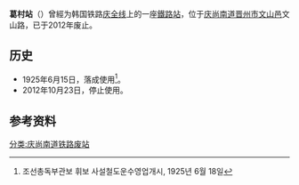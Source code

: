 
{{朝鮮半島車站資訊
|公司色 = black
|文字色 = 
|站名 = 葛村站
|圖片 = 
|pxl = 
|圖片說明 =
|前一站 = [[晋城站_(庆尚南道)|晋城]]
|前一站距離 = 
|後一站距離 = 
|後一站 = [[南文山站|南文山]]
|所屬路線 = [[庆全线|庆全线]]
|距離 = 
|起點站 = [[三浪津站|三浪津]]
|諺文 = 갈촌역
|朝鮮漢字 = 葛村驛
|文觀部式 =Galchon-yeok 
|馬-賴式 =
|副站名 = 
|車站編號 = 
|停站路線數 = 
|所屬公司 = [[韩国铁道公社|韩国铁道公社]]
|所在地 =[[庆尚南道|庆尚南道]][[晋州市_(韩国)|晋州市]][[文山邑|文山邑]]文山路666
|車站構造 = 地面车站
|月台配置 = 1面2线
|啟用年月日 =1925年6月15日
|廢站年月日 =2012年10月23日
|上下車人次 = 
|統計年度 = 
|轉車 = 
|備註 = 
|全寬備註 = 
}}

'''葛村站'''（{{kor|諺=갈촌역|漢=葛村驛|羅=Galchon yeok|f=y}}）曾經为韩国铁路[[庆全线|庆全线]]上的一座[[鐵路站|鐵路站]]，位于[[庆尚南道|庆尚南道]][[晋州市_(韩国)|晋州市]][[文山邑|文山邑]]文山路，已于2012年废止。

== 历史 ==
*1925年6月15日，落成使用<ref>조선총독부관보 휘보 사설철도운수영업개시, 1925년 6월 18일</ref>。
*2012年10月23日，停止使用。

== 参考资料 ==
{{reflist}}

{{庆全线}}

[[分类:庆尚南道铁路废站|分类:庆尚南道铁路废站]]